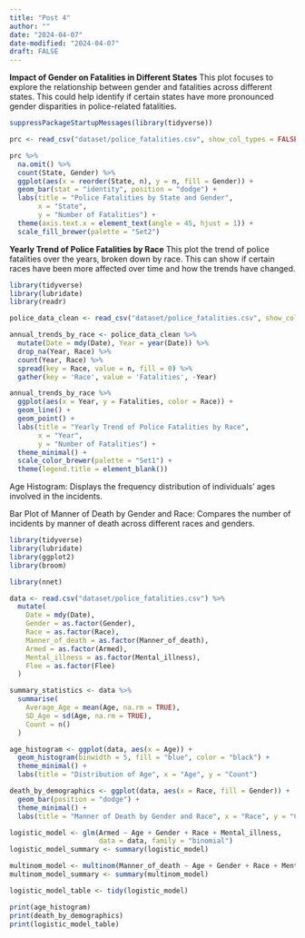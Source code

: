 ```yaml
---
title: "Post 4"
author: ""
date: "2024-04-07"
date-modified: "2024-04-07"
draft: FALSE
---
```


**Impact of Gender on Fatalities in Different States**
This plot focuses to explore the relationship between gender and fatalities across different states. This could help identify if certain states have more pronounced gender disparities in police-related fatalities.

```r
suppressPackageStartupMessages(library(tidyverse))

prc <- read_csv("dataset/police_fatalities.csv", show_col_types = FALSE)

prc %>%
  na.omit() %>%
  count(State, Gender) %>%
  ggplot(aes(x = reorder(State, n), y = n, fill = Gender)) +
  geom_bar(stat = "identity", position = "dodge") +
  labs(title = "Police Fatalities by State and Gender",
       x = "State",
       y = "Number of Fatalities") +
  theme(axis.text.x = element_text(angle = 45, hjust = 1)) +
  scale_fill_brewer(palette = "Set2")

```
**Yearly Trend of Police Fatalities by Race**
This plot the trend of police fatalities over the years, broken down by race. This can show if certain races have been more affected over time and how the trends have changed.
```r
library(tidyverse)
library(lubridate)
library(readr)

police_data_clean <- read_csv("dataset/police_fatalities.csv", show_col_types = FALSE)

annual_trends_by_race <- police_data_clean %>%
  mutate(Date = mdy(Date), Year = year(Date)) %>%
  drop_na(Year, Race) %>%
  count(Year, Race) %>%
  spread(key = Race, value = n, fill = 0) %>%
  gather(key = 'Race', value = 'Fatalities', -Year)

annual_trends_by_race %>%
  ggplot(aes(x = Year, y = Fatalities, color = Race)) +
  geom_line() + 
  geom_point() + 
  labs(title = "Yearly Trend of Police Fatalities by Race",
       x = "Year",
       y = "Number of Fatalities") +
  theme_minimal() +
  scale_color_brewer(palette = "Set1") +
  theme(legend.title = element_blank()) 


```

Age Histogram: Displays the frequency distribution of individuals' ages involved in the incidents.

Bar Plot of Manner of Death by Gender and Race: Compares the number of incidents by manner of death across different races and genders.

```r
library(tidyverse)
library(lubridate)
library(ggplot2)
library(broom)

library(nnet)

data <- read.csv("dataset/police_fatalities.csv") %>%
  mutate(
    Date = mdy(Date), 
    Gender = as.factor(Gender),
    Race = as.factor(Race),
    Manner_of_death = as.factor(Manner_of_death),
    Armed = as.factor(Armed),
    Mental_illness = as.factor(Mental_illness),
    Flee = as.factor(Flee)
  )

summary_statistics <- data %>%
  summarise(
    Average_Age = mean(Age, na.rm = TRUE),
    SD_Age = sd(Age, na.rm = TRUE),
    Count = n()
  )

age_histogram <- ggplot(data, aes(x = Age)) +
  geom_histogram(binwidth = 5, fill = "blue", color = "black") +
  theme_minimal() +
  labs(title = "Distribution of Age", x = "Age", y = "Count")

death_by_demographics <- ggplot(data, aes(x = Race, fill = Gender)) +
  geom_bar(position = "dodge") +
  theme_minimal() +
  labs(title = "Manner of Death by Gender and Race", x = "Race", y = "Count")

logistic_model <- glm(Armed ~ Age + Gender + Race + Mental_illness, 
                      data = data, family = "binomial")
logistic_model_summary <- summary(logistic_model)

multinom_model <- multinom(Manner_of_death ~ Age + Gender + Race + Mental_illness, data = data)
multinom_model_summary <- summary(multinom_model)

logistic_model_table <- tidy(logistic_model)

print(age_histogram)
print(death_by_demographics)
print(logistic_model_table)
```

